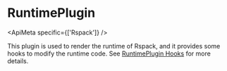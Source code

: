 
# RuntimePlugin

<ApiMeta specific={['Rspack']} />

This plugin is used to render the runtime of Rspack, and it provides some hooks to modify the runtime code. See [RuntimePlugin Hooks](/api/plugin-api/runtime-plugin-hooks) for more details.
